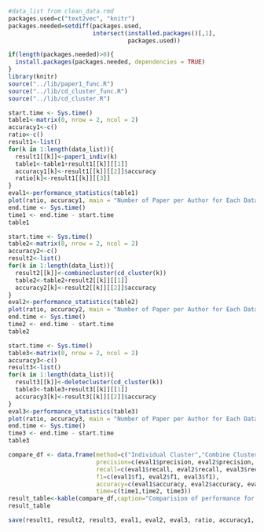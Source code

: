 


```r
#data_list from clean_data.rmd
packages.used=c("text2vec", "knitr")
packages.needed=setdiff(packages.used, 
                        intersect(installed.packages()[,1], 
                                  packages.used))

if(length(packages.needed)>0){
  install.packages(packages.needed, dependencies = TRUE)
}
library(knitr)
source("../lib/paper1_func.R")
source("../lib/cd_cluster_func.R")
source("../lib/cd_cluster.R")
```

```r
start.time <- Sys.time()
table1<-matrix(0, nrow = 2, ncol = 2)
accuracy1<-c()
ratio<-c()
result1<-list()
for(k in 1:length(data_list)){
  result1[[k]]<-paper1_indiv(k)
  table1<-table1+result1[[k]][[1]]
  accuracy1[k]<-result1[[k]][[2]]$accuracy
  ratio[k]<-result1[[k]][[3]]
}
eval1<-performance_statistics(table1)
plot(ratio, accuracy1, main = "Number of Paper per Author for Each Dataset vs Accuracy")
end.time <- Sys.time()
time1 <- end.time - start.time
table1
```
```r
start.time <- Sys.time()
table2<-matrix(0, nrow = 2, ncol = 2)
accuracy2<-c()
result2<-list()
for(k in 1:length(data_list)){
  result2[[k]]<-combinecluster(cd_cluster(k))
  table2<-table2+result2[[k]][[1]]
  accuracy2[k]<-result2[[k]][[2]]$accuracy
}
eval2<-performance_statistics(table2)
plot(ratio, accuracy2, main = "Number of Paper per Author for Each Dataset vs Accuracy")
end.time <- Sys.time()
time2 <- end.time - start.time
table2
```
```r
start.time <- Sys.time()
table3<-matrix(0, nrow = 2, ncol = 2)
accuracy3<-c()
result3<-list()
for(k in 1:length(data_list)){
  result3[[k]]<-deletecluster(cd_cluster(k))
  table3<-table3+result3[[k]][[1]]
  accuracy3[k]<-result3[[k]][[2]]$accuracy
}
eval3<-performance_statistics(table3)
plot(ratio, accuracy3, main = "Number of Paper per Author for Each Dataset vs Accuracy")
end.time <- Sys.time()
time3 <- end.time - start.time
table3
```
```r
compare_df <- data.frame(method=c("Individual Cluster","Combine Cluster","Delete Cluster"),
                         precision=c(eval1$precision, eval2$precision, eval3$precision),
                         recall=c(eval1$recall, eval2$recall, eval3$recall),
                         f1=c(eval1$f1, eval2$f1, eval3$f1),
                         accuracy=c(eval1$accuracy, eval2$accuracy, eval3$accuracy),
                         time=c(time1,time2, time3))
result_table<-kable(compare_df,caption="Comparision of performance for three clustering methods",digits = 2)
result_table
```

```r
save(result1, result2, result3, eval1, eval2, eval3, ratio, accuracy1, accuracy2, accuracy3, time1, time2, time3, result_table, table1, table2, table3, file = "../output/paper1.RData")
```
